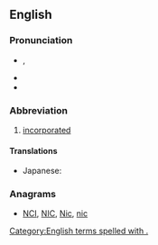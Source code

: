 ==English==

===Pronunciation===
* {{IPA|/ɪŋk/}}, {{X-SAMPA|/INk/}}
* {{homophones|ink}}
* {{rhymes|ɪŋk}}

===Abbreviation===
{{en-abbr}}

# [[incorporated]]

====Translations====
{{trans-top|incorporated}}
* Japanese: {{t+|ja|株|tr=かぶ, kabu}}
{{trans-mid}}
{{trans-bottom}}

===Anagrams===
* [[NCI#English|NCI]], [[NIC#English|NIC]], [[Nic#English|Nic]], [[nic#English|nic]]

[[Category:English terms spelled with .]]